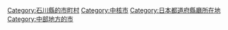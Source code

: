 {{Commonscat|Kanazawa, Ishikawa}}
{{DEFAULTSORT:Kanazawa-shi}}
[[Category:石川縣的市町村|Category:石川縣的市町村]]
[[Category:中核市|Category:中核市]]
[[Category:日本都道府縣廳所在地|Category:日本都道府縣廳所在地]]
[[Category:中部地方的市|Category:中部地方的市]]